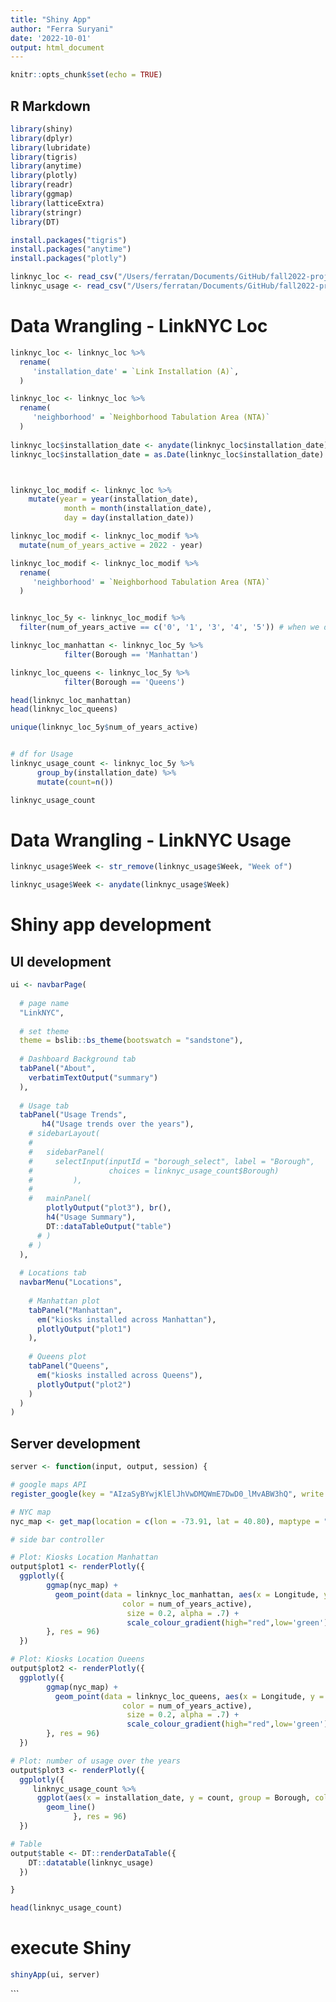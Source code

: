 ```yaml
---
title: "Shiny App"
author: "Ferra Suryani"
date: '2022-10-01'
output: html_document
---
```


```r
knitr::opts_chunk$set(echo = TRUE)
```

## R Markdown

```r
library(shiny)
library(dplyr)
library(lubridate)
library(tigris)
library(anytime)
library(plotly)
library(readr)
library(ggmap)
library(latticeExtra)
library(stringr)
library(DT)

install.packages("tigris")
install.packages("anytime")
install.packages("plotly")

linknyc_loc <- read_csv("/Users/ferratan/Documents/GitHub/fall2022-project2-group11/data/LinkNYC_Locations.csv")\
linknyc_usage <- read_csv("/Users/ferratan/Documents/GitHub/fall2022-project2-group11/data/LinkNYC_Usage_Statistics_Historical_Data.csv")

```

# Data Wrangling - LinkNYC Loc
```r
linknyc_loc <- linknyc_loc %>%
  rename(
     'installation_date' = `Link Installation (A)`,
  )

linknyc_loc <- linknyc_loc %>%
  rename(
     'neighborhood' = `Neighborhood Tabulation Area (NTA)`
  )
     
linknyc_loc$installation_date <- anydate(linknyc_loc$installation_date)
linknyc_loc$installation_date = as.Date(linknyc_loc$installation_date)



linknyc_loc_modif <- linknyc_loc %>% 
    mutate(year = year(installation_date), 
            month = month(installation_date), 
            day = day(installation_date))

linknyc_loc_modif <- linknyc_loc_modif %>%
  mutate(num_of_years_active = 2022 - year)

linknyc_loc_modif <- linknyc_loc_modif %>%
  rename(
     'neighborhood' = `Neighborhood Tabulation Area (NTA)`
  )


linknyc_loc_5y <- linknyc_loc_modif %>% 
  filter(num_of_years_active == c('0', '1', '3', '4', '5')) # when we did <= '5', 46 and 50 is included

linknyc_loc_manhattan <- linknyc_loc_5y %>%
            filter(Borough == 'Manhattan')

linknyc_loc_queens <- linknyc_loc_5y %>%
            filter(Borough == 'Queens')

head(linknyc_loc_manhattan)
head(linknyc_loc_queens)

unique(linknyc_loc_5y$num_of_years_active)


# df for Usage
linknyc_usage_count <- linknyc_loc_5y %>%
      group_by(installation_date) %>%
      mutate(count=n())

linknyc_usage_count
```

# Data Wrangling - LinkNYC Usage
```r
linknyc_usage$Week <- str_remove(linknyc_usage$Week, "Week of")

linknyc_usage$Week <- anydate(linknyc_usage$Week)
```


# Shiny app development

## UI development
```r
ui <- navbarPage(
  
  # page name
  "LinkNYC",
                 
  # set theme
  theme = bslib::bs_theme(bootswatch = "sandstone"),    
  
  # Dashboard Background tab
  tabPanel("About",
    verbatimTextOutput("summary")
  ),
                 
  # Usage tab               
  tabPanel("Usage Trends",
       h4("Usage trends over the years"),
    # sidebarLayout(
    #   
    #   sidebarPanel(
    #     selectInput(inputId = "borough_select", label = "Borough",
    #                 choices = linknyc_usage_count$Borough)
    #         ),
    # 
    #   mainPanel(
        plotlyOutput("plot3"), br(),
        h4("Usage Summary"),
        DT::dataTableOutput("table")
      # )
    # )
  ),
  
  # Locations tab
  navbarMenu("Locations",
    
    # Manhattan plot              
    tabPanel("Manhattan",
      em("kiosks installed across Manhattan"),
      plotlyOutput("plot1")
    ),
    
    # Queens plot
    tabPanel("Queens",
      em("kiosks installed across Queens"),
      plotlyOutput("plot2")
    )
  )
)

```

## Server development
```r
server <- function(input, output, session) {

# google maps API
register_google(key = "AIzaSyBYwjKlElJhVwDMQWmE7DwD0_lMvABW3hQ", write = TRUE)

# NYC map
nyc_map <- get_map(location = c(lon = -73.91, lat = 40.80), maptype = "terrain", color = 'bw', zoom = 11)

# side bar controller

# Plot: Kiosks Location Manhattan
output$plot1 <- renderPlotly({
  ggplotly({
        ggmap(nyc_map) + 
          geom_point(data = linknyc_loc_manhattan, aes(x = Longitude, y = Latitude, 
                         color = num_of_years_active), 
                          size = 0.2, alpha = .7) +
                          scale_colour_gradient(high="red",low='green')
        }, res = 96)
  })

# Plot: Kiosks Location Queens
output$plot2 <- renderPlotly({
  ggplotly({
        ggmap(nyc_map) + 
          geom_point(data = linknyc_loc_queens, aes(x = Longitude, y = Latitude, 
                         color = num_of_years_active), 
                          size = 0.2, alpha = .7) +
                          scale_colour_gradient(high="red",low='green')
        }, res = 96)
  })

# Plot: number of usage over the years
output$plot3 <- renderPlotly({
  ggplotly({
     linknyc_usage_count %>%
      ggplot(aes(x = installation_date, y = count, group = Borough, color = Borough)) +
        geom_line()
              }, res = 96)
  })

# Table
output$table <- DT::renderDataTable({
    DT::datatable(linknyc_usage)
  })

}

head(linknyc_usage_count)
```

# execute Shiny
```r
shinyApp(ui, server)
```
```